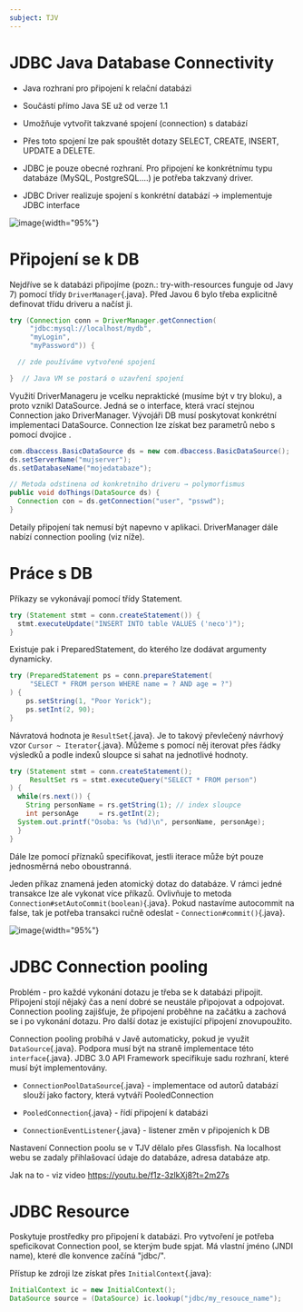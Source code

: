 ```yaml
---
subject: TJV
---
```


# JDBC Java Database Connectivity

-   Java rozhraní pro připojení k relační databázi

-   Součástí přímo Java SE už od verze 1.1

-   Umožňuje vytvořit takzvané spojení (connection) s databází

-   Přes toto spojení lze pak spouštět dotazy SELECT, CREATE, INSERT,
    UPDATE a DELETE.

-   JDBC je pouze obecné rozhraní. Pro připojení ke konkrétnímu typu
    databáze (MySQL, PostgreSQL\....) je potřeba takzvaný driver.

-   JDBC Driver realizuje spojení s konkrétní databází → implementuje
    JDBC interface

![image](./images/image1.png){width="95%"}

# Připojení se k DB

Nejdříve se k databázi připojíme (pozn.: try-with-resources funguje od
Javy 7) pomocí třídy `DriverManager`{.java}. Před Javou 6 bylo třeba
explicitně definovat třídu driveru a načíst ji.

```java
try (Connection conn = DriverManager.getConnection(
     "jdbc:mysql://localhost/mydb",
     "myLogin",
     "myPassword")) {

  // zde používáme vytvořené spojení

}  // Java VM se postará o uzavření spojení
```

Využití DriverManageru je vcelku nepraktické (musíme být v try bloku), a
proto vznikl DataSource. Jedná se o interface, která vrací stejnou
Connection jako DriverManager. Vývojáři DB musí poskytovat konkrétní
implementaci DataSource. Connection lze získat bez parametrů nebo s
pomocí dvojice .

```java
com.dbaccess.BasicDataSource ds = new com.dbaccess.BasicDataSource();
ds.setServerName("mujserver");
ds.setDatabaseName("mojedatabaze");

// Metoda odstinena od konkretniho driveru → polymorfismus
public void doThings(DataSource ds) {
  Connection con = ds.getConnection("user", "psswd");
}
```

Detaily připojení tak nemusí být napevno v aplikaci. DriverManager dále
nabízí connection pooling (viz níže).

# Práce s DB

Příkazy se vykonávají pomocí třídy Statement.

```java
try (Statement stmt = conn.createStatement()) {
  stmt.executeUpdate("INSERT INTO table VALUES ('neco')");
}
```

Existuje pak i PreparedStatement, do kterého lze dodávat argumenty
dynamicky.

```java
try (PreparedStatement ps = conn.prepareStatement(
     "SELECT * FROM person WHERE name = ? AND age = ?")
) {
    ps.setString(1, "Poor Yorick");
    ps.setInt(2, 90);
}
```

Návratová hodnota je `ResultSet`{.java}. Je to takový převlečený
návrhový vzor `Cursor ~ Iterator`{.java}. Můžeme s pomocí něj iterovat
přes řádky výsledků a podle indexů sloupce si sahat na jednotlivé
hodnoty.

```java
try (Statement stmt = conn.createStatement();
     ResultSet rs = stmt.executeQuery("SELECT * FROM person")
) {
  while(rs.next()) {
    String personName = rs.getString(1); // index sloupce
    int personAge     = rs.getInt(2);
  System.out.printf("Osoba: %s (%d)\n", personName, personAge);
  }
}
```

Dále lze pomocí příznaků specifikovat, jestli iterace může být pouze
jednosměrná nebo oboustranná.

Jeden příkaz znamená jeden atomický dotaz do databáze. V rámci jedné
transakce lze ale vykonat více příkazů. Ovlivňuje to metoda
`Connection#setAutoCommit(boolean)`{.java}. Pokud nastavíme autocommit
na false, tak je potřeba transakci ručně odeslat -
`Connection#commit()`{.java}.

![image](./images/image2.png){width="95%"}

# JDBC Connection pooling

Problém - pro každé vykonání dotazu je třeba se k databázi připojit.
Připojení stojí nějaký čas a není dobré se neustále připojovat a
odpojovat. Connection pooling zajišťuje, že připojení proběhne na
začátku a zachová se i po vykonání dotazu. Pro další dotaz je existující
připojení znovupoužito.

Connection pooling probíhá v Javě automaticky, pokud je využit
`DataSource`{.java}. Podpora musí být na straně implementace této
`interface`{.java}. JDBC 3.0 API Framework specifikuje sadu rozhraní,
které musí být implementovány.

-   `ConnectionPoolDataSource`{.java} - implementace od autorů databází
    slouží jako factory, která vytváří PooledConnection

-   `PooledConnection`{.java} - řídí připojení k databázi

-   `ConnectionEventListener`{.java} - listener změn v připojeních k DB

Nastavení Connection poolu se v TJV dělalo přes Glassfish. Na localhost
webu se zadaly přihlašovací údaje do databáze, adresa databáze atp.

Jak na to - viz video
[https://youtu.be/f1z-3zlkXj8?t=2m27s ](https://youtu.be/f1z-3zlkXj8?t=2m27s )

# JDBC Resource

Poskytuje prostředky pro připojení k databázi. Pro vytvoření je potřeba
speficikovat Connection pool, se kterým bude spjat. Má vlastní jméno
(JNDI name), které dle konvence začíná "jdbc/".

Přístup ke zdroji lze získat přes `InitialContext`{.java}:

```java
InitialContext ic = new InitialContext();
DataSource source = (DataSource) ic.lookup("jdbc/my_resouce_name");
```
